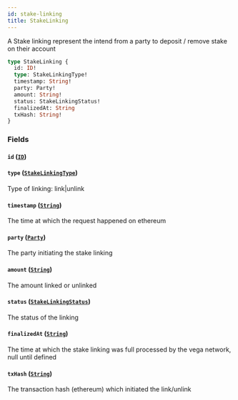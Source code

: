 ```yaml
---
id: stake-linking
title: StakeLinking
---
```



A Stake linking represent the intend from a party to deposit / remove stake on their account


```graphql
type StakeLinking {
  id: ID!
  type: StakeLinkingType!
  timestamp: String!
  party: Party!
  amount: String!
  status: StakeLinkingStatus!
  finalizedAt: String
  txHash: String!
}
```


### Fields

#### `id` ([`ID`](/docs/graphql/scalars/id))




#### `type` ([`StakeLinkingType`](/docs/graphql/enums/stake-linking-type))

Type of linking: link|unlink


#### `timestamp` ([`String`](/docs/graphql/scalars/string))

The time at which the request happened on ethereum


#### `party` ([`Party`](/docs/graphql/objects/party))

The party initiating the stake linking


#### `amount` ([`String`](/docs/graphql/scalars/string))

The amount linked or unlinked


#### `status` ([`StakeLinkingStatus`](/docs/graphql/enums/stake-linking-status))

The status of the linking


#### `finalizedAt` ([`String`](/docs/graphql/scalars/string))

The time at which the stake linking was full processed by the vega network, null until defined


#### `txHash` ([`String`](/docs/graphql/scalars/string))

The transaction hash (ethereum) which initiated the link/unlink




